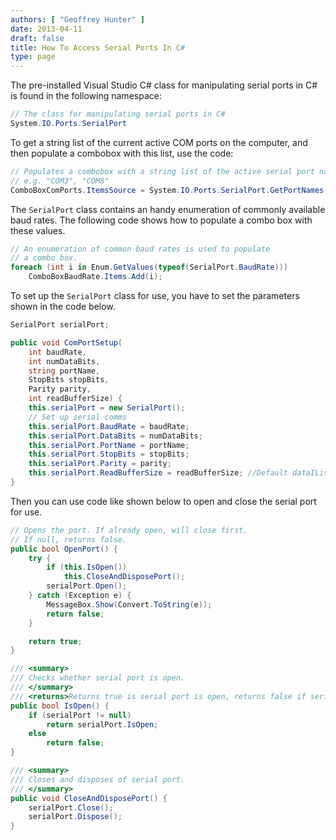 ```yaml
---
authors: [ "Geoffrey Hunter" ]
date: 2013-04-11
draft: false
title: How To Access Serial Ports In C#
type: page
---
```


The pre-installed Visual Studio C# class for manipulating serial ports in C# is found in the following namespace:

```c#    
// The class for manipulating serial ports in C#
System.IO.Ports.SerialPort
```

To get a string list of the current active COM ports on the computer, and then populate a combobox with this list, use the code:

```c# 
// Populates a combobox with a string list of the active serial port names
// e.g. "COM3", "COM8"
ComboBoxComPorts.ItemsSource = System.IO.Ports.SerialPort.GetPortNames();
```

The `SerialPort` class contains an handy enumeration of commonly available baud rates. The following code shows how to populate a combo box with these values.

```c# 
// An enumeration of common baud rates is used to populate
// a combo box.
foreach (int i in Enum.GetValues(typeof(SerialPort.BaudRate)))
    ComboBoxBaudRate.Items.Add(i);
```

To set up the `SerialPort` class for use, you have to set the parameters shown in the code below.

```c# 
SerialPort serialPort;

public void ComPortSetup(
    int baudRate, 
    int numDataBits,
    string portName,
    StopBits stopBits,
    Parity parity,
    int readBufferSize) {
    this.serialPort = new SerialPort();
    // Set up serial comms
    this.serialPort.BaudRate = baudRate;
    this.serialPort.DataBits = numDataBits;
    this.serialPort.PortName = portName;
    this.serialPort.StopBits = stopBits;
    this.serialPort.Parity = parity;
    this.serialPort.ReadBufferSize = readBufferSize; //Default dataIList
}
```

Then you can use code like shown below to open and close the serial port for use.

```c#
// Opens the port. If already open, will close first.
// If null, returns false.
public bool OpenPort() {
    try {
        if (this.IsOpen())
            this.CloseAndDisposePort();
        serialPort.Open();
    } catch (Exception e) {
        MessageBox.Show(Convert.ToString(e));
        return false;
    }

    return true;
}

/// <summary>
/// Checks whether serial port is open. 
/// </summary>
/// <returns>Returns true is serial port is open, returns false if serial port is closed or null.</returns>
public bool IsOpen() {
    if (serialPort != null)
        return serialPort.IsOpen;
    else
        return false;
}

/// <summary>
/// Closes and disposes of serial port.
/// </summary>
public void CloseAndDisposePort() {
    serialPort.Close();
    serialPort.Dispose();
}
```